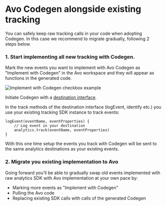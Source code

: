 # Avo Codegen alongside existing tracking

You can safely keep raw tracking calls in your code when adopting Codegen. In this case we recommend to migrate gradually, following 2 steps below.

### 1. Start implementing all new tracking with Codegen.

Mark the new events you want to implement with Avo Codegen as "Implement with Codegen" in the Avo workspace and they will appear as functions in the generated code.

![Implement with Codegen checkbox example](/images/best-practices/avo-functions-alongside-existing-tracking/implement-with-avo-example.png)

Initiate Codegen with a [destination interface](/implementation/destinations#destination-interface-callback-methods).

In the track methods of the destination interface (logEvent, identify etc.) you use your existing tracking SDK instance to track events:

```pseudocode
logEvent(eventName, eventProperties) {
    // Log event in your destination
    analytics.track(eventName, eventProperties)
}
```

With this one time setup the events you track with Codegen will be sent to the same analytics destinations as your existing events.

### 2. Migrate you existing implementation to Avo

Going forward you'll be able to gradually swap old events implemented with raw analytics SDK with Avo implementation at your own pace by:

- Marking more events as "Implement with Codegen"
- Pulling the Avo code
- Replacing existing SDK calls with calls of the generated Codegen

